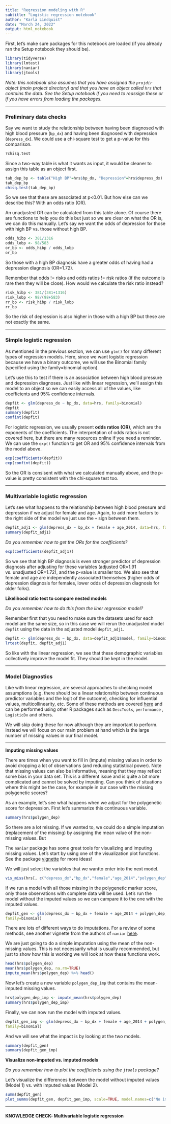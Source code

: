 ```yaml
---
title: "Regression modeling with R"
subtitle: "Logistic regression notebook"
author: "Karla Lindquist"
date: "March 24, 2022"
output: html_notebook
---
```


First, let's make sure packages for this notebook are loaded (if you already ran the Setup notebook they should be).

```r
library(tidyverse)
library(lmtest)
library(naniar)
library(jtools)
```

*Note: this notebook also assumes that you have assigned the `projdir` object (main project directory) and that you have an object called `hrs` that contains the data. See the Setup notebook if you need to reassign these or if you have errors from loading the packages.*

------------------------------------------------------------------------

### Preliminary data checks

Say we want to study the relationship between having been diagnosed with high blood pressure (`bp_dx`) and having been diagnosed with depression (`depress_dx`). We could use a chi-square test to get a p-value for this comparison.

```r
?chisq.test
```

Since a two-way table is what it wants as input, it would be cleaner to assign this table as an object first.

```r
tab_dep_bp <- table("High BP"=hrs$bp_dx, "Depression"=hrs$depress_dx)
tab_dep_bp
chisq.test(tab_dep_bp)
```

So we see that these are associated at p\<0.01. But how else can we describe this? With an odds ratio (OR).

An unadjusted OR can be calculated from this table alone. Of course there are functions to help you do this but just so we are clear on what the OR is, we can do this manually. Let's say we want the odds of depression for those with high BP vs. those without high BP.

```r
odds_hibp <- 381/1316 
odds_lobp <- 98/583
or_bp <- odds_hibp / odds_lobp
or_bp
```

So those with a high BP diagnosis have a greater odds of having had a depression diagnosis (OR=1.72).

Remember that odds != risks and odds ratios != risk ratios (if the outcome is rare then they will be close). How would we calculate the risk ratio instead?

```r
risk_hibp <- 381/(381+1316)
risk_lobp <- 98/(98+583)
rr_bp <- risk_hibp / risk_lobp
rr_bp
```

So the risk of depression is also higher in those with a high BP but these are not exactly the same.

------------------------------------------------------------------------

### Simple logistic regression

As mentioned in the previous section, we can use `glm()` for many different types of regression models. Here, since we want logistic regression because we have a binary outcome, we will use the Binomial family (specified using the family=binomial option).

Let's use this to test if there is an association between high blood pressure and depression diagnoses. Just like with linear regression, we'll assign this model to an object so we can easily access all of the values, like coefficients and 95% confidence intervals.

```r
depfit <- glm(depress_dx ~ bp_dx, data=hrs, family=binomial) 
depfit 
summary(depfit) 
confint(depfit)
```

For logistic regression, we usually present **odds ratios (OR)**, which are the exponents of the coefficients. The interpretation of odds ratios is not covered here, but there are many resources online if you need a reminder. We can use the `exp()` function to get OR and 95% confidence intervals from the model above.

```r
exp(coefficients(depfit))
exp(confint(depfit))
```

So the OR is consisent with what we calculated manually above, and the p-value is pretty consistent with the chi-square test too.

------------------------------------------------------------------------

### Multivariable logistic regression

Let's see what happens to the relationship between high blood pressure and depression if we adjust for female and age. Again, to add more factors to the right side of the model we just use the `+` sign between them.

```r
depfit_adj1 <- glm(depress_dx ~ bp_dx + female + age_2014, data=hrs, family=binomial) 
summary(depfit_adj1)
```

*Do you remember how to get the ORs for the coefficients?*

```r
exp(coefficients(depfit_adj1))
```

So we see that high BP diagnosis is even stronger predictor of depression diagnosis after adjusting for these variables (adjusted OR=1.91 vs. unadjusted OR=1.72), and the p-value is smaller too. We also see that female and age are independently associated themselves (higher odds of depression diagnosis for females, lower odds of depression diagnosis for older folks).

**Likelihood ratio test to compare nested models**

*Do you remember how to do this from the liner regression model?*

Remember first that you need to make sure the datasets used for each model are the same size, so in this case we will rerun the unadjusted model `depfit` using the data in the adjusted model `depfit_adj1`.

```r
depfit <- glm(depress_dx ~ bp_dx, data=depfit_adj1$model, family=binomial)
lrtest(depfit, depfit_adj1)
```

So like with the linear regression, we see that these demographic variables collectively improve the model fit. They should be kept in the model.

------------------------------------------------------------------------

### Model Diagnostics

Like with linear regression, are several approaches to checking model assumptions (e.g. there should be a linear relationship between continuous predictor variables and the logit of the outcome), checking for influential values, multicollinearity, etc. Some of these methods are covered [here](http://www.sthda.com/english/articles/36-classification-methods-essentials/148-logistic-regression-assumptions-and-diagnostics-in-r/) and can be performed using other R packages such as `DescTools`, `performance` , `LogisticDx` and others.

We will skip doing these for now although they are important to perform. Instead we will focus on our main problem at hand which is the large number of missing values in our final model.

------------------------------------------------------------------------

**Imputing missing values**

There are times when you want to fill in (impute) missing values in order to avoid dropping a lot of observations (and reducing statistical power). Note that missing values can also be informative, meaning that they may reflect some bias in your data set. This is a different issue and is quite a bit more complicated and cannot be solved by imputing. Can you think of situations where this might be the case, for example in our case with the missing polygenetic scores?

As an example, let's see what happens when we adjust for the polygenetic score for depression. First let's summarize this continuous variable.

```r
summary(hrs$polygen_dep)
```

So there are a lot missing. If we wanted to, we could do a simple imputation (replacement of the missing) by assigning the mean value of the non-missing values. But

The `naniar` package has some great tools for visualizing and imputing missing values. Let's start by using one of the visualization plot functions. See the package [vignette](https://cran.r-project.org/web/packages/naniar/vignettes/getting-started-w-naniar.html) for more ideas!

We will just select the variables that we wantto enter into the next model.

```r
vis_miss(hrs[, c("depress_dx","bp_dx","female","age_2014","polygen_dep")])
```

If we run a model with all those missing in the polygenetic marker score, only those observations with complete data will be used. Let's run the model without the imputed values so we can campare it to the one with the imputed values.

```r
depfit_gen <- glm(depress_dx ~ bp_dx + female + age_2014 + polygen_dep, data=hrs,
family=binomial)
```

There are lots of different ways to do imputations. For a review of some methods, see another vignette from the authors of `naniar` [here](http://naniar.njtierney.com/articles/exploring-imputed-values.html).

We are just going to do a simple imputation using the mean of the non-missing values. This is not necessarily what is usually recommended, but just to show how this is working we will look at how these functions work.

```r
head(hrs$polygen_dep)
mean(hrs$polygen_dep, na.rm=TRUE)
impute_mean(hrs$polygen_dep) %>% head()
```

Now let's create a new variable `polygen_dep_imp` that contains the mean-imputed missing values.

```r
hrs$polygen_dep_imp <- impute_mean(hrs$polygen_dep)
summary(hrs$polygen_dep_imp)
```

Finally, we can now run the model with imputed values.

```r
depfit_gen_imp <- glm(depress_dx ~ bp_dx + female + age_2014 + polygen_dep_imp, data=hrs,
family=binomial)
```

And we will see what the impact is by looking at the two models.

```r
summary(depfit_gen)
summary(depfit_gen_imp)
```

**Visualize non-imputed vs. imputed models**

*Do you remember how to plot the coefficients using the `jtools` package?*

Let's visualize the differences between the model without imputed values (Model 1) vs. with imputed values (Model 2).

```r
summ(depfit_gen)
plot_summs(depfit_gen, depfit_gen_imp, scale=TRUE, model.names=c("No imputation","Imputation"))
```

------------------------------------------------------------------------

#### KNOWLEDGE CHECK: Multivariable logistic regression
